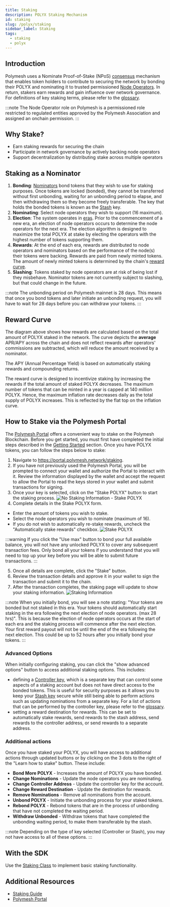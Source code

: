 ```yaml
---
title: Staking
description: POLYX Staking Mechanism
id: staking
slug: /polyx/staking
sidebar_label: Staking
tags:
  - staking
  - polyx
---
```


## Introduction

Polymesh uses a Nominate Proof-of-Stake (NPoS) [consensus](/architecture#consensus) mechanism that enables token holders to contribute to securing the network by bonding their POLYX and nominating it to trusted permissioned [Node Operators](/glossary#node-operator). In return, stakers earn rewards and gain influence over network governance. For definitions of key staking terms, please refer to the [glossary](/glossary/#staking--node-operations).

:::note
The Node Operator role on Polymesh is a permissioned role restricted to regulated entities approved by the Polymesh Association and assigned an onchain permission.
:::

## Why Stake?

- Earn staking rewards for securing the chain
- Participate in network governance by actively backing node operators
- Support decentralization by distributing stake across multiple operators

## Staking as a Nominator

1. **Bonding**: [Nominators](/glossary#nominator) bond tokens that they wish to use for staking purposes. Once tokens are locked (bonded), they cannot be transferred without first unbonding, waiting for an unbonding period to elapse, and then withdrawing them so they become freely transferable. The key that holds the bonded tokens is known as the [Stash](/glossary#stash) key.
2. **Nominating**: Select node operators they wish to support (16 maximum).
3. **Election**: The system operates in [eras](/glossary#era). Prior to the commencement of a new era, an election of node operators occurs to determine the node operators for the next era. The election algorithm is designed to maximize the total POLYX at stake by electing the operators with the highest number of tokens supporting them.
4. **Rewards**: At the end of each era, rewards are distributed to node operators and nominators based on the performance of the node(s) their tokens were backing. Rewards are paid from newly minted tokens. The amount of newly minted tokens is determined by the chain's [reward curve](#reward-curve).
5. **Slashing**: Tokens staked by node operators are at risk of being lost if they misbehave. Nominator tokens are not currently subject to slashing, but that could change in the future.

:::note
The unbonding period on Polymesh mainnet is 28 days. This means that once you bond tokens and later initiate an unbonding request, you will have to wait for 28 days before you can withdraw your tokens.
:::

## Reward Curve

<RewardCurve />

The diagram above shows how rewards are calculated based on the total amount of POLYX staked in the network. The curve depicts the **average** APR/APY across the chain and does not reflect rewards after operators' commissions are subtracted, which will reduce the amount received by a nominator.

The APY (Annual Percentage Yield) is based on automatically staking rewards and compounding returns.

The reward curve is designed to incentivize staking by increasing the rewards if the total amount of staked POLYX decreases. The maximum number of tokens that can be minted in a year is capped at 140 million POLYX. Hence, the maximum inflation rate decreases daily as the total supply of POLYX increases. This is reflected by the flat top on the inflation curve.

## How to Stake via the Polymesh Portal

The [Polymesh Portal](https://portal.polymesh.network/) offers a convenient way to stake on the Polymesh Blockchain. Before you get started, you must first have completed the initial steps described in the [Getting Started](/getting-started/) section. Once you have POLYX tokens, you can follow the steps below to stake:

1. Navigate to https://portal.polymesh.network/staking.
2. If you have not previously used the Polymesh Portal, you will be prompted to connect your wallet and authorize the Portal to interact with it. Review the information displayed by the wallet and accept the request to allow the Portal to read the keys stored in your wallet and submit transactions for signing.
3. Once your key is selected, click on the "Stake POLYX" button to start the staking process.
   ![No Staking Information - Stake POLYX](images/staking/no-staking-information.png)
4. Complete details in the Stake POLYX form.

- Enter the amount of tokens you wish to stake.
- Select the node operators you wish to nominate (maximum of 16).
- If you do not wish to automatically re-stake rewards, uncheck the "Automatically stake rewards" checkbox.
  ![Stake POLYX](images/staking/stake-polyx.png)

:::warning
If you click the "Use max" button to bond your full available balance, you will not have any unlocked POLYX to cover any subsequent transaction fees. Only bond all your tokens if you understand that you will need to top up your key before you will be able to submit future transactions.
:::

5. Once all details are complete, click the "Stake" button.
6. Review the transaction details and approve it in your wallet to sign the transaction and submit it to the chain.
7. After the transaction completes, the staking page will update to show your staking information.
   ![Staking Information](images/staking/staking-account-details.png)

:::note
When you initially bond, you will see a note stating:
"Your tokens are bonded but not staked in this era. Your tokens should automatically start staking in the era following the next election of node operators. (max 28 hrs)".
This is because the election of node operators occurs at the start of each era and the staking process will commence after the next election. Your first reward payout will not be until the end of the era following the next election. This could be up to 52 hours after you initially bond your tokens.
:::

### Advanced Options

When initially configuring staking, you can click the "show advanced options" button to access additional staking options.
This includes:

- defining a [Controller key](/glossary#controller), which is a separate key that can control some aspects of a staking account but does not have direct access to the bonded tokens. This is useful for security purposes as it allows you to keep your [Stash key](/glossary#stash) secure while still being able to perform actions such as updating nominations from a separate key. For a list of actions that can be performed by the controller key, please refer to the [glossary](/glossary#controller).
- setting a reward destination for rewards. This can be set to automatically stake rewards, send rewards to the stash address, send rewards to the controller address, or send rewards to a separate address.

### Additional actions

Once you have staked your POLYX, you will have access to additional actions through updated buttons or by clicking on the 3 dots to the right of the "Learn how to stake" button. These include:

- **Bond More POLYX** - Increases the amount of POLYX you have bonded.
- **Change Nominations** - Update the node operators you are nominating.
- **Change Controller Address** - Update the controller key for the account.
- **Change Reward Destination** - Update the destination for rewards.
- **Remove Nominations** - Remove all nominations from the account.
- **Unbond POLYX** - Initiate the unbonding process for your staked tokens.
- **Rebond POLYX** - Rebond tokens that are in the process of unbonding that have not completed the waiting period.
- **Withdraw Unbonded** - Withdraw tokens that have completed the unbonding waiting period, to make them transferable by the stash.

:::note
Depending on the type of key selected (Controller or Stash), you may not have access to all of these options.
:::

## With the SDK

Use the [Staking Class](https://developers.polymesh.network/sdk-docs/classes/API/Client/Staking/) to implement basic staking functionality.

## Additional Resources

- [Staking Guide](https://community.polymesh.live/hc/en-us/articles/12131464556060-How-to-stake-on-the-Polymesh-Portal)
- [Polymesh Portal](https://portal.polymesh.network/)
